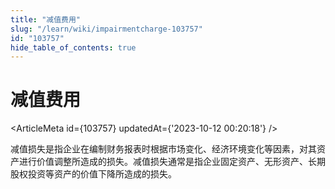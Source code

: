 ```yaml
---
title: "减值费用"
slug: "/learn/wiki/impairmentcharge-103757"
id: "103757"
hide_table_of_contents: true
---
```



# 减值费用

<ArticleMeta id={103757} updatedAt={'2023-10-12 00:20:18'} />
<div className='border-solid border-b border-t-0 my-4 border-[var(--ifm-color-gray-300)]' />

减值损失是指企业在编制财务报表时根据市场变化、经济环境变化等因素，对其资产进行价值调整所造成的损失。减值损失通常是指企业固定资产、无形资产、长期股权投资等资产的价值下降所造成的损失。
